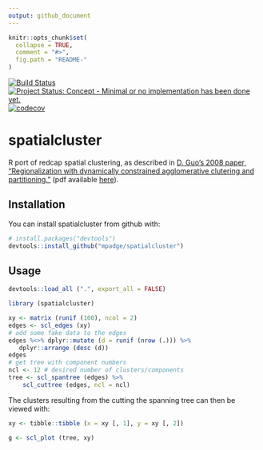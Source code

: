 ```yaml
---
output: github_document
---
```


<!-- README.md is generated from README.Rmd. Please edit that file -->

```r
knitr::opts_chunk$set(
  collapse = TRUE,
  comment = "#>",
  fig.path = "README-"
)
```

[![Build Status](https://travis-ci.org/mpadge/spatialcluster.svg)](https://travis-ci.org/mpadge/spatialcluster) 
[![Project Status: Concept - Minimal or no implementation has been done yet.](http://www.repostatus.org/badges/0.1.0/concept.svg)](http://www.repostatus.org/#concept)
[![codecov](https://codecov.io/gh/mpadge/spatialcluster/branch/master/graph/badge.svg)](https://codecov.io/gh/mpadge/spatialcluster)

# spatialcluster

R port of redcap spatial clustering, as described in [D. Guo's 2008 paper,
"Regionalization with dynamically constrained agglomerative clutering and
partitioning."](https://www.tandfonline.com/doi/abs/10.1080/13658810701674970)
(pdf available
[here](https://pdfs.semanticscholar.org/ead1/7df8aaa1aed0e433b3ae1ec1ec5c7e785b2b.pdf)).


## Installation

You can install spatialcluster from github with:

```r
# install.packages("devtools")
devtools::install_github("mpadge/spatialcluster")
```

## Usage

```r
devtools::load_all (".", export_all = FALSE)
```
```r
library (spatialcluster)
```
```r
xy <- matrix (runif (100), ncol = 2)
edges <- scl_edges (xy)
# add some fake data to the edges
edges %<>% dplyr::mutate (d = runif (nrow (.))) %>%
   dplyr::arrange (desc (d))
edges
# get tree with component numbers
ncl <- 12 # desired number of clusters/components
tree <- scl_spantree (edges) %>%
    scl_cuttree (edges, ncl = ncl)
```
The clusters resulting from the cutting the spanning tree can then be viewed
with:
```r
xy <- tibble::tibble (x = xy [, 1], y = xy [, 2])
```
```r
g <- scl_plot (tree, xy)
```
